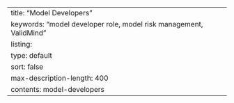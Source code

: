 ---
title: "Model Developers"
keywords: "model developer role, model risk management, ValidMind"
listing: 
  type: default
  sort: false
  max-description-length: 400
  contents: model-developers
---